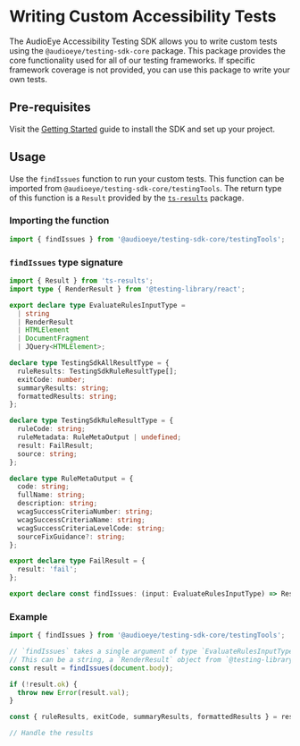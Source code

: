 # Writing Custom Accessibility Tests

The AudioEye Accessibility Testing SDK allows you to write custom tests using the `@audioeye/testing-sdk-core` package.
This package provides the core functionality used for all of our testing frameworks. If specific framework coverage is
not provided, you can use this package to write your own tests.

## Pre-requisites

Visit the [Getting Started](../get-started#core-package) guide to install the SDK and set up your project.

## Usage

Use the `findIssues` function to run your custom tests. This function can be imported from
`@audioeye/testing-sdk-core/testingTools`. The return type of this function is a `Result` provided by the
[`ts-results`](https://www.npmjs.com/package/ts-results) package.

### Importing the function

```typescript
import { findIssues } from '@audioeye/testing-sdk-core/testingTools';
```

### `findIssues` type signature

```typescript
import { Result } from 'ts-results';
import type { RenderResult } from '@testing-library/react';

export declare type EvaluateRulesInputType =
  | string
  | RenderResult
  | HTMLElement
  | DocumentFragment
  | JQuery<HTMLElement>;

declare type TestingSdkAllResultType = {
  ruleResults: TestingSdkRuleResultType[];
  exitCode: number;
  summaryResults: string;
  formattedResults: string;
};

declare type TestingSdkRuleResultType = {
  ruleCode: string;
  ruleMetadata: RuleMetaOutput | undefined;
  result: FailResult;
  source: string;
};

declare type RuleMetaOutput = {
  code: string;
  fullName: string;
  description: string;
  wcagSuccessCriteriaNumber: string;
  wcagSuccessCriteriaName: string;
  wcagSuccessCriteriaLevelCode: string;
  sourceFixGuidance?: string;
};

export declare type FailResult = {
  result: 'fail';
};

export declare const findIssues: (input: EvaluateRulesInputType) => Result<TestingSdkAllResultType, string>;
```

### Example

```typescript
import { findIssues } from '@audioeye/testing-sdk-core/testingTools';

// `findIssues` takes a single argument of type `EvaluateRulesInputType`
// This can be a string, a `RenderResult` object from `@testing-library/react`, an `HTMLElement`, a `DocumentFragment`, or a `JQuery<HTMLElement>`
const result = findIssues(document.body);

if (!result.ok) {
  throw new Error(result.val);
}

const { ruleResults, exitCode, summaryResults, formattedResults } = result.val;

// Handle the results
```
